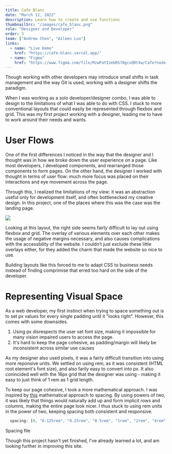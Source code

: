 ```yaml
---
title: Cafe Blanc
date: "March 11, 2022"
description: Learn how to create and use functions
thumbnailSrc: "/images/cafe_blanc.png"
role: "Designer and Developer"
order: 3
team: ["Andrew Chen", "Aileen Luo"]
links:
  - name: "Live Demo"
    href: "https://cafe-blanc.vercel.app/"
  - name: "Figma"
    href: "https://www.figma.com/file/MzwPaYIzebRS70gcvQRtXw/Cafe?node-id=0%3A1"
---
```


Though working with other developers may introduce small shifts in task management and the way Git is used,
working with a designer shifts the paradigm.

When I was working as a solo developer/designer combo, I was able to design to the limitations of what I was able
to do with CSS. I stuck to more conventional layouts that could easily be represented through flexbox and grid. This
was my first project working with a designer, leading me to have to work around their needs and wants.

# User Flows

One of the first differences I noticed in the way that the designer and I thought was in how we broke down the user
experience on a page. Like most developers, I developed components, and rearranged those components to
form pages. On the other hand, the designer I worked with thought in terms of user flow: much more focus was placed
on their interactions and eye movement across the page.

Through this, I realized the limitations of my view: it was an abstraction useful only for development itself, and often
bottlenecked my creative design. In this project, one of the places where this was the case was the landing page.

<img src="/images/cafe_cta.png" />

Looking at this layout, the right side seems fairly difficult to lay out using flexbox and grid. The overlay of various
elements over each other makes the usage of negative margins necessary, and also causes complications with the accessbility
of the website. I couldn’t just exclude these little overlays either, for they added the charm that made the website so
nice to use.

Building layouts like this forced to me to adapt CSS to business needs instead of finding comprimise that erred too hard on
the side of the developer.

# Representing Visual Space

As a web developer, my first instinct when trying to space something out is to set px values for every single padding until it "looks right". However, this comes with
some downsides.

1. Using px disrespects the user set font size, making it impossible for many vision impaired users to access the page.
2. It's hard to keep the page cohesive, as padding/margin will likely be inconsistent across similar use causes

As my designer also used pixels, it was a fairly difficult transition into using more reponsive units. We settled on
using rem, as it was consistent (HTML root element's font size), and also farily easy to convert into px. It also
conincided well with the 16px grid that the designer was using - making it easy to just think of 1 rem as 1 grid length.

To keep our page cohesive, I took a more mathematical approach. I was inspired by <a href="https://jxnblk.com/blog/mathematical-web-typography/"> this</a> mathematical approach
to spacing. By using powers of two, it was likely that things would naturally add up and form implicit rows and columns,
making the entire page look nicer. I thus stuck to using rem units in the power of two, keeping spacing both consistent and responsive.

```js
  spacing: [0, "0.125rem", "0.25rem", "0.5rem", "1rem", "2rem", "4rem", "8rem"],
```

<Caption>Spacing file</Caption>

Though this project hasn't yet finished, I've already learned a lot, and am looking further in improving this site.
